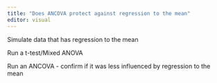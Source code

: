 ```yaml
---
title: "Does ANCOVA protect against regression to the mean"
editor: visual
---
```


Simulate data that has regression to the mean

Run a t-test/Mixed ANOVA

Run an ANCOVA - confirm if it was less influenced by regression to the mean
